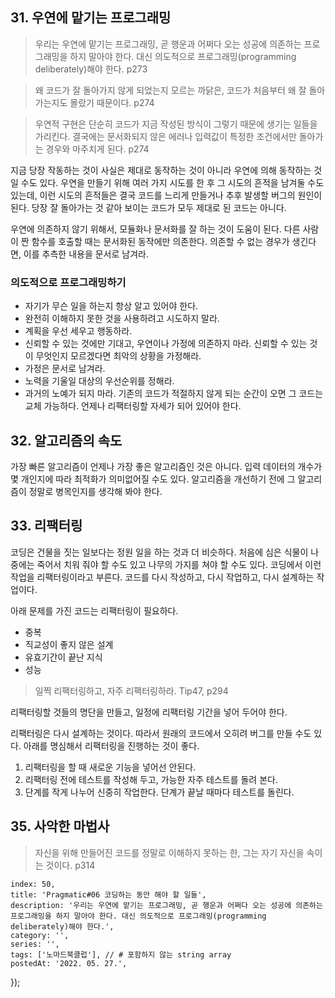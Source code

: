 


## 31. 우연에 맡기는 프로그래밍

> 우리는 우연에 맡기는 프로그래밍, 곧 행운과 어쩌다 오는 성공에 의존하는 프로그래밍을 하지 말아야 한다. 대신 의도적으로 프로그래밍(programming deliberately)해야 한다. p273

> 왜 코드가 잘 돌아가지 않게 되었는지 모르는 까닭은, 코드가 처음부터 왜 잘 돌아가는지도 몰랐기 때문이다. p274

> 우연적 구현은 단순히 코드가 지금 작성된 방식이 그렇기 때문에 생기는 일들을 가리킨다. 결국에는 문서화되지 않은 에러나 입력값이 특정한 조건에서만 돌아가는 경우와 마주치게 된다. p274

지금 당장 작동하는 것이 사실은 제대로 동작하는 것이 아니라 우연에 의해 동작하는 것일 수도 있다. 우연을 만들기 위해 여러 가지 시도를 한 후 그 시도의 흔적을 남겨둘 수도 있는데, 이런 시도의 흔적들은 결국 코드를 느리게 만들거나 추후 발생할 버그의 원인이 된다. 당장 잘 돌아가는 것 같아 보이는 코드가 모두 제대로 된 코드는 아니다.

우연에 의존하지 않기 위해서, 모듈화나 문서화를 잘 하는 것이 도움이 된다. 다른 사람이 짠 함수를 호출할 때는 문서화된 동작에만 의존한다. 의존할 수 없는 경우가 생긴다면, 이를 추측한 내용을 문서로 남겨라.

### 의도적으로 프로그래밍하기

- 자기가 무슨 일을 하는지 항상 알고 있어야 한다.
- 완전히 이해하지 못한 것을 사용하려고 시도하지 말라.
- 계획을 우선 세우고 행동하라.
- 신뢰할 수 있는 것에만 기대고, 우연이나 가정에 의존하지 마라. 신뢰할 수 있는 것이 무엇인지 모르겠다면 최악의 상황을 가정해라.
- 가정은 문서로 남겨라.
- 노력을 기울일 대상의 우선순위를 정해라.
- 과거의 노예가 되지 마라. 기존의 코드가 적절하지 않게 되는 순간이 오면 그 코드는 교체 가능하다. 언제나 리팩터링할 자세가 되어 있어야 한다.

## 32. 알고리즘의 속도

가장 빠른 알고리즘이 언제나 가장 좋은 알고리즘인 것은 아니다. 입력 데이터의 개수가 몇 개인지에 따라 최적화가 의미없어질 수도 있다. 알고리즘을 개선하기 전에 그 알고리즘이 정말로 병목인지를 생각해 봐야 한다.

## 33. 리팩터링

코딩은 건물을 짓는 일보다는 정원 일을 하는 것과 더 비슷하다. 처음에 심은 식물이 나중에는 죽어서 치워 줘야 할 수도 있고 나무의 가지를 쳐야 할 수도 있다. 코딩에서 이런 작업을 리팩터링이라고 부른다. 코드를 다시 작성하고, 다시 작업하고, 다시 설계하는 작업이다.

아래 문제를 가진 코드는 리팩터링이 필요하다.

- 중복
- 직교성이 좋지 않은 설계
- 유효기간이 끝난 지식
- 성능

> 일찍 리팩터링하고, 자주 리팩터링하라. Tip47, p294

리팩터링할 것들의 명단을 만들고, 일정에 리팩터링 기간을 넣어 두어야 한다.

리팩터링은 다시 설계하는 것이다. 따라서 원래의 코드에서 오히려 버그를 만들 수도 있다. 아래를 명심해서 리팩터링을 진행하는 것이 좋다.

1. 리팩터링을 할 때 새로운 기능을 넣어선 안된다.
2. 리팩터링 전에 테스트를 작성해 두고, 가능한 자주 테스트를 돌려 본다.
3. 단계를 작게 나누어 신중히 작업한다. 단계가 끝날 때마다 테스트를 돌린다.


## 35. 사악한 마법사

> 자신을 위해 만들어진 코드를 정말로 이해하지 못하는 한, 그는 자기 자신을 속이는 것이다. p314



    index: 50,
    title: 'Pragmatic#06 코딩하는 동안 해야 할 일들',
    description: '우리는 우연에 맡기는 프로그래밍, 곧 행운과 어쩌다 오는 성공에 의존하는 프로그래밍을 하지 말아야 한다. 대신 의도적으로 프로그래밍(programming deliberately)해야 한다.',
    category: '',
    series: '',
    tags: ['노마드북클럽'], // # 포함하지 않는 string array
    postedAt: '2022. 05. 27.',
});
